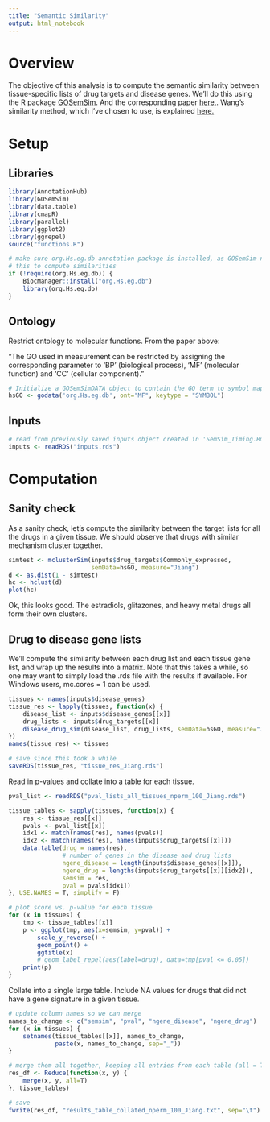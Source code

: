 ```yaml
---
title: "Semantic Similarity"
output: html_notebook
---
```


# Overview

The objective of this analysis is to compute the semantic similarity between tissue-specific lists of drug targets and disease genes. We'll do this using the R package [GOSemSim](https://bioconductor.org/packages/devel/bioc/vignettes/GOSemSim/inst/doc/GOSemSim.html#gene-semantic-similarity-measurement). And the corresponding paper [here.](https://academic.oup.com/bioinformatics/article/26/7/976/213143). Wang's similarity method, which I've chosen to use, is explained [here.](https://academic.oup.com/bioinformatics/article/23/10/1274/197095#1953560)

# Setup

## Libraries
```r
library(AnnotationHub)
library(GOSemSim)
library(data.table)
library(cmapR)
library(parallel)
library(ggplot2)
library(ggrepel)
source("functions.R")
```

```r
# make sure org.Hs.eg.db annotation package is installed, as GOSemSim needs
# this to compute similarities
if (!require(org.Hs.eg.db)) {
    BiocManager::install("org.Hs.eg.db")
    library(org.Hs.eg.db)
}
```

## Ontology

Restrict ontology to molecular functions. From the paper above:

"The GO used in measurement can be restricted by assigning the corresponding parameter to 'BP' (biological process), 'MF' (molecular function) and 'CC' (cellular component)."

```r
# Initialize a GOSemSimDATA object to contain the GO term to symbol mapping
hsGO <- godata('org.Hs.eg.db', ont="MF", keytype = "SYMBOL")
```


## Inputs

```r
# read from previously saved inputs object created in 'SemSim_Timing.Rmd'
inputs <- readRDS("inputs.rds")
```


# Computation

## Sanity check

As a sanity check, let's compute the similarity between the target lists for all the drugs in a given tissue. We should observe that drugs with similar mechanism cluster together.
```r
simtest <- mclusterSim(inputs$drug_targets$Commonly_expressed,
                       semData=hsGO, measure="Jiang")
d <- as.dist(1 - simtest)
hc <- hclust(d)
plot(hc)
```
Ok, this looks good. The estradiols, glitazones, and heavy metal drugs all form their own clusters.

## Drug to disease gene lists

We'll compute the similarity between each drug list and each tissue gene list, and wrap up the results into a matrix. Note that this takes a while, so one may want to simply load the .rds file with the results if available. For Windows users, mc.cores = 1 can be used. 
```r
tissues <- names(inputs$disease_genes)
tissue_res <- lapply(tissues, function(x) {
    disease_list <- inputs$disease_genes[[x]]
    drug_lists <- inputs$drug_targets[[x]]
    disease_drug_sim(disease_list, drug_lists, semData=hsGO, measure="Jiang")
})
names(tissue_res) <- tissues
```

```r
# save since this took a while
saveRDS(tissue_res, "tissue_res_Jiang.rds")
```

Read in p-values and collate into a table for each tissue.
```r
pval_list <- readRDS("pval_lists_all_tissues_nperm_100_Jiang.rds")
```

```r
tissue_tables <- sapply(tissues, function(x) {
    res <- tissue_res[[x]]
    pvals <- pval_list[[x]]
    idx1 <- match(names(res), names(pvals))
    idx2 <- match(names(res), names(inputs$drug_targets[[x]]))
    data.table(drug = names(res),
               # number of genes in the disease and drug lists
               ngene_disease = length(inputs$disease_genes[[x]]),
               ngene_drug = lengths(inputs$drug_targets[[x]][idx2]),
               semsim = res,
               pval = pvals[idx1])
}, USE.NAMES = T, simplify = F)
```

```r
# plot score vs. p-value for each tissue
for (x in tissues) {
    tmp <- tissue_tables[[x]]
    p <- ggplot(tmp, aes(x=semsim, y=pval)) +
        scale_y_reverse() +
        geom_point() +
        ggtitle(x)
        # geom_label_repel(aes(label=drug), data=tmp[pval <= 0.05])
    print(p)
}
```


Collate into a single large table. Include NA values for drugs that did not have a gene signature in a given tissue.
```r
# update column names so we can merge
names_to_change <- c("semsim", "pval", "ngene_disease", "ngene_drug")
for (x in tissues) {
    setnames(tissue_tables[[x]], names_to_change,
             paste(x, names_to_change, sep="_"))
}
```

```r
# merge them all together, keeping all entries from each table (all = T)
res_df <- Reduce(function(x, y) {
    merge(x, y, all=T)
}, tissue_tables)
```

```r
# save
fwrite(res_df, "results_table_collated_nperm_100_Jiang.txt", sep="\t")
```





